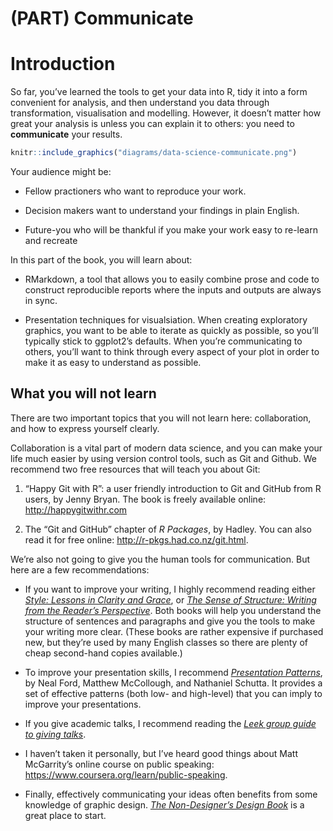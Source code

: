 # (PART) Communicate {-}

# Introduction

So far, you've learned the tools to get your data into R, tidy it into a form convenient for analysis, and then understand you data through transformation, visualisation and modelling. However, it doesn't matter how great your analysis is unless you can explain it to others: you need to __communicate__ your results.

```r
knitr::include_graphics("diagrams/data-science-communicate.png")
```

Your audience might be:

* Fellow practioners who want to reproduce your work.

* Decision makers want to understand your findings in plain English.

* Future-you who will be thankful if you make your work easy to re-learn 
  and recreate 

In this part of the book, you will learn about:

* RMarkdown, a tool that allows you to easily combine prose and code to 
  construct reproducible reports where the inputs and outputs are always
  in sync.
  
* Presentation techniques for visualsiation. When creating exploratory graphics,
  you want to be able to iterate as quickly as possible, so you'll typically
  stick to ggplot2's defaults. When you're communicating to others, you'll
  want to think through every aspect of your plot in order to make it as 
  easy to understand as possible.

## What you will not learn

There are two important topics that you will not learn here: collaboration, and how to express yourself clearly. 

Collaboration is a vital part of modern data science, and you can make your life much easier by using version control tools, such as Git and Github. We recommend two free resources that will teach you about Git:

1.  "Happy Git with R": a user friendly introduction to Git and GitHub from 
    R users, by Jenny Bryan. The book is freely available online:
    <http://happygitwithr.com>
    
1.  The "Git and GitHub" chapter of _R Packages_, by Hadley. You can also 
    read it for free online: <http://r-pkgs.had.co.nz/git.html>.

We're also not going to give you the human tools for communication. But here are a few recommendations:

* If you want to improve your writing, I highly recommend reading either 
  [_Style: Lessons in Clarity and Grace_](https://amzn.com/0134080416), or
  [_The Sense of Structure: Writing from the Reader's Perspective_]( https://amzn.com/0205296327). Both books will help you understand the structure of sentences and
  paragraphs and give you the tools to make your writing more clear. (These
  books are rather expensive if purchased new, but they're used by many English
  classes so there are plenty of cheap second-hand copies available.)
  
* To improve your presentation skills, I recommend 
  [_Presentation Patterns_](https://amzn.com/0321820800), by Neal Ford,
  Matthew McCollough, and Nathaniel Schutta. It provides a set of effective
  patterns (both low- and high-level) that you can imply to improve your 
  presentations.
  
* If you give academic talks, I recommend reading the [_Leek group guide
  to giving talks_](https://github.com/jtleek/talkguide).
  
* I haven't taken it personally, but I've heard good things about Matt 
  McGarrity's online course on public speaking: 
  <https://www.coursera.org/learn/public-speaking>.

* Finally, effectively communicating your ideas often benefits from some
  knowledge of graphic design. [_The Non-Designer's Design
  Book_](http://amzn.com/0133966151) is a great place to start.

